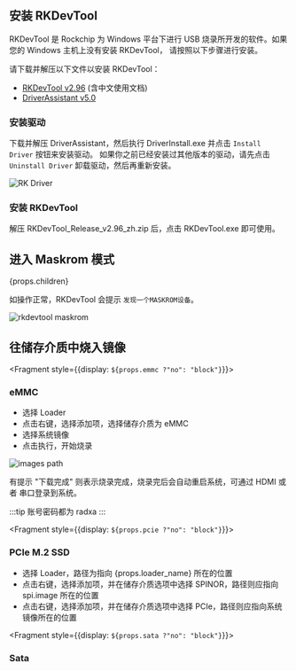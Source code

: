 
<h2> 安装 RKDevTool </h2>

RKDevTool 是 Rockchip 为 Windows 平台下进行 USB 烧录所开发的软件。如果您的 Windows 主机上没有安装 RKDevTool， 请按照以下步骤进行安装。

请下载并解压以下文件以安装 RKDevTool：

- [RKDevTool v2.96](https://dl.radxa.com/tools/windows/RKDevTool_Release_v2.96_zh.zip) (含中文使用文档)
- [DriverAssistant v5.0](https://dl.radxa.com/tools/windows/DriverAssitant_v5.0.zip)

### 安装驱动

下载并解压 DriverAssistant，然后执行 DriverInstall.exe 并点击 `Install Driver` 按钮来安装驱动。
如果你之前已经安装过其他版本的驱动，请先点击 `Uninstall Driver` 卸载驱动，然后再重新安装。

![RK Driver](/img/configuration/RK-Driver-Assistant-Install-Uninstall.webp)

### 安装 RKDevTool

解压 RKDevTool_Release_v2.96_zh.zip 后，点击 RKDevTool.exe 即可使用。

## 进入 Maskrom 模式

<div>
 
{props.children}

</div>

如操作正常，RKDevTool 会提示 `发现一个MASKROM设备`。

<img src="/img/rkdevtool/rkdevtool_maskrom.webp" alt="rkdevtool maskrom" />

## 往储存介质中烧入镜像

<Fragment style={{display: `${props.emmc ?"no": "block"}`}}>

### eMMC

- 选择 Loader
- 点击右键，选择添加项，选择储存介质为 eMMC 
- 选择系统镜像
- 点击执行，开始烧录

<img src={props.rkdevtool_emmc_img} alt="images path" />

有提示 "下载完成" 则表示烧录完成，烧录完后会自动重启系统，可通过 HDMI 或者 串口登录到系统。

:::tip
账号密码都为 radxa
:::

</Fragment>

<Fragment style={{display: `${props.pcie ?"no": "block"}`}}>

### PCIe M.2 SSD

- 选择 Loader，路径为指向 {props.loader_name} 所在的位置
- 点击右键，选择添加项，并在储存介质选项中选择 SPINOR，路径则应指向 spi.image 所在的位置
- 点击右键，选择添加项，并在储存介质选项中选择 PCIe，路径则应指向系统镜像所在的位置

</Fragment>

<Fragment style={{display: `${props.sata ?"no": "block"}`}}>

### Sata

</Fragment>
